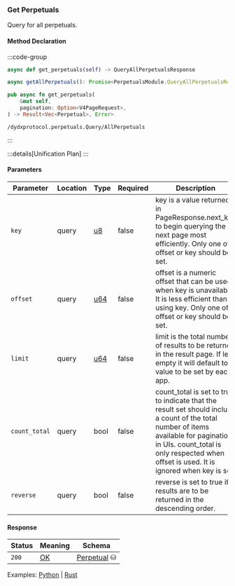 ### Get Perpetuals

Query for all perpetuals.

#### Method Declaration

:::code-group

```python [Python]
async def get_perpetuals(self) -> QueryAllPerpetualsResponse
```

```typescript [TypeScript]
async getAllPerpetuals(): Promise<PerpetualsModule.QueryAllPerpetualsResponse>
```

```rust [Rust]
pub async fn get_perpetuals(
    &mut self,
    pagination: Option<V4PageRequest>,
) -> Result<Vec<Perpetual>, Error>
```

```url [API]
/dydxprotocol.perpetuals.Query/AllPerpetuals
```

:::

:::details[Unification Plan]
:::

#### Parameters

| Parameter     | Location  | Type  | Required  | Description                                                                                                                                                                                                                       |
| ------------- | --------- | ----- | --------- | --------------------------------------------------------------------------------------------------------------------------------------------------------------------------------------------------------------------------------- |
| `key`         | query     | [u8]  | false     | key is a value returned in PageResponse.next_key to begin querying the next page most efficiently. Only one of offset or key should be set.                                                                                       |
| `offset`      | query     | [u64] | false     | offset is a numeric offset that can be used when key is unavailable. It is less efficient than using key. Only one of offset or key should be set.                                                                                |
| `limit`       | query     | [u64] | false     | limit is the total number of results to be returned in the result page. If left empty it will default to a value to be set by each app.                                                                                           |
| `count_total` | query     | bool  | false     | count_total is set to true to indicate that the result set should include a count of the total number of items available for pagination in UIs. count_total is only respected when offset is used. It is ignored when key is set. |
| `reverse`     | query     | bool  | false     | reverse is set to true if results are to be returned in the descending order.                                                                                                                                                     |

#### Response

| Status | Meaning     | Schema                          |
| ------ | ----------- | ------------------------------- |
| `200`  | [OK]        | [Perpetual] ⛁ |

Examples: [Python] | [Rust]

[Python]: https://github.com/dydxprotocol/v4-clients/blob/3e8c7e1b960291b7ef273962d374d9934a5c4d33/v4-client-py-v2/examples/validator_get_example.py#L126
[Rust]: https://github.com/dydxprotocol/v4-clients/blob/3e8c7e1b960291b7ef273962d374d9934a5c4d33/v4-client-rs/client/examples/validator_get.rs#L86

[u8]: /types/u8
[u64]: /types/u64
[OK]: /types/ok
[Perpetual]: /types/perpetual